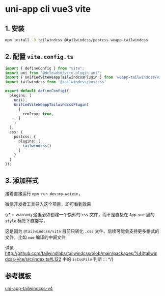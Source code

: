 
# uni-app cli vue3 vite

## 1. 安装

```bash npm2yarn
npm install -D tailwindcss @tailwindcss/postcss weapp-tailwindcss
```

<Patch />

## 2. 配置 `vite.config.ts`

```ts title="vite.config.ts"
import { defineConfig } from "vite";
import uni from "@dcloudio/vite-plugin-uni";
import { UnifiedViteWeappTailwindcssPlugin } from 'weapp-tailwindcss/vite'
import tailwindcss from '@tailwindcss/postcss'

export default defineConfig({
  plugins: [
    uni(),
    UnifiedViteWeappTailwindcssPlugin(
      {
        rem2rpx: true,
      }
    )
  ],
  css: {
    postcss: {
      plugins: [
        tailwindcss()
      ]
    }
  }
});

```

## 3. 添加样式

<UniappCliStyle/>

接着直接运行 `npm run dev:mp-weixin`，

微信开发者工具导入这个项目，即可看到效果

{/* :::warning
这里必须创建一个额外的 `css` 文件，而不是直接在 `App.vue` 里的 `style` 标签下直接写，

这是因为 `@tailwindcss/vite` 目前只转化 `.css` 文件。后续可能会支持更多格式的文件，比如 `vue` 编译的中间文件

详见 http://github.com/tailwindlabs/tailwindcss/blob/main/packages/%40tailwindcss-vite/src/index.ts#L122 中的 `isCssFile` 判断
::: */}



## 参考模板

[uni-app-tailwindcss-v4](https://github.com/icebreaker-template/uni-app-tailwindcss-v4) 